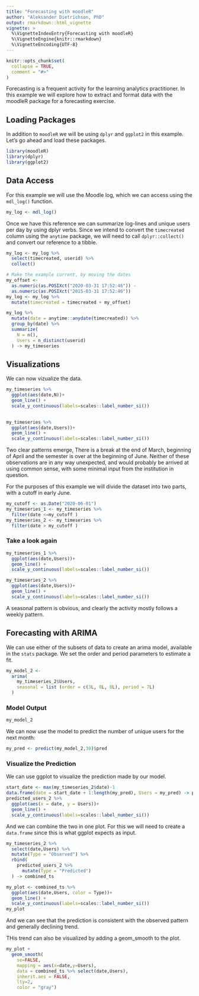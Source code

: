 ```yaml
---
title: "Forecasting with moodleR"
author: "Aleksander Dietrichson, PhD"
output: rmarkdown::html_vignette
vignette: >
  %\VignetteIndexEntry{Forecasting with moodleR}
  %\VignetteEngine{knitr::rmarkdown}
  %\VignetteEncoding{UTF-8}
---
```


```r
knitr::opts_chunk$set(
  collapse = TRUE,
  comment = "#>"
)
```

Forecasting is a frequent activity for the learning analytics practitioner. In this example we will explore how to extract and format data with the moodleR package for a forecasting exercise. 

## Loading Packages

In addition to `moodleR` we will be using `dplyr` and `ggplot2` in this example. Let's go ahead and load these packages.

```r
library(moodleR)
library(dplyr)
library(ggplot2)
```

## Data Access

For this example we will use the Moodle log, which we can access using the `mdl_log()` function.

```r
my_log <- mdl_log()
```

Once we have this reference we can summarize log-lines and unique users per day by using dplyr verbs. Since we intend to convert the `timecreated` column using the `anytime` package, we will need to call `dplyr::collect()` and convert our reference to a tibble.

```r
my_log <- my_log %>% 
  select(timecreated, userid) %>% 
  collect()
```


```r
# Make the example current, by moving the dates
my_offset <- 
  as.numeric(as.POSIXct("2020-03-31 17:52:46")) -
  as.numeric(as.POSIXct("2015-03-31 17:52:46"))
my_log <- my_log %>% 
  mutate(timecreated = timecreated + my_offset)
```


```r
my_log %>% 
  mutate(date = anytime::anydate(timecreated)) %>% 
  group_by(date) %>% 
  summarize(
    N = n(),
    Users = n_distinct(userid)
  ) -> my_timeseries
```


## Visualizations

We can now vizualize the data.

```r
my_timeseries %>% 
  ggplot(aes(date,N))+
  geom_line() +
  scale_y_continuous(labels=scales::label_number_si())
  
```

```r
my_timeseries %>% 
  ggplot(aes(date,Users))+
  geom_line() +
  scale_y_continuous(labels=scales::label_number_si())
```

Two clear patterns emerge, There is a break at the end of March, beginning of April and the semester is over at the beginning of June. Neither of these observations are in any way unexpected, and would probably be arrived at using common sense, with some minimal input from the institution in question.

For the purposes of this example we will divide the dataset into two parts, with a cutoff in early June.

```r
my_cutoff <- as.Date("2020-06-01")
my_timeseries_1 <- my_timeseries %>% 
  filter(date <=my_cutoff )
my_timeseries_2 <- my_timeseries %>% 
  filter(date > my_cutoff )
```

### Take a look again

```r
my_timeseries_1 %>% 
  ggplot(aes(date,Users))+
  geom_line() +
  scale_y_continuous(labels=scales::label_number_si())
```

```r
my_timeseries_2 %>% 
  ggplot(aes(date,Users))+
  geom_line() +
  scale_y_continuous(labels=scales::label_number_si())
```

A seasonal pattern is obvious, and clearly the activity mostly follows a weekly pattern. 

## Forecasting with ARIMA

We can use either of the subsets of data to create an arima model, available in the `stats` package. We set the order and period parameters to estimate a fit.

```r
my_model_2 <- 
  arima(
    my_timeseries_2$Users,
    seasonal = list (order = c(3L, 0L, 0L), period = 7L)
  )
```

### Model Output

```r
my_model_2
```


We can now use the model to predict the number of unique users for the next month:
```r
my_pred <- predict(my_model_2,30)$pred
```

### Visualize the Prediction

We can use ggplot to visualize the prediction made by our model.

```r
start_date <- max(my_timeseries_2$date)-1
data.frame(date = start_date + 1:length(my_pred), Users = my_pred) -> predicted_users_2
predicted_users_2 %>% 
  ggplot(aes(x = date, y = Users))+
  geom_line() +
  scale_y_continuous(labels=scales::label_number_si())
```

And we can combine the two in one plot. For this we will need to create a `data.frame` since this is what ggplot expects as input.

```r
my_timeseries_2 %>%
  select(date,Users) %>% 
  mutate(Type = "Observed") %>% 
  rbind(
    predicted_users_2 %>% 
      mutate(Type = "Predicted")
  ) -> combined_ts

my_plot <- combined_ts %>% 
  ggplot(aes(date,Users, color = Type))+
  geom_line() +
  scale_y_continuous(labels=scales::label_number_si())
my_plot
```

And we can see that the prediction is consistent with the observed pattern and generally declining trend. 

THis trend can also be visualized by adding a geom_smooth to the plot.

```r
my_plot +
  geom_smooth(
    se=FALSE, 
    mapping = aes(x=date,y=Users),
    data = combined_ts %>% select(date,Users),
    inherit.aes = FALSE, 
    lty=2,
    color = "gray")
  
```

